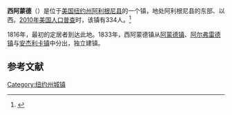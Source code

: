 {{Infobox settlement
|official_name            = 西阿蒙德
|settlement_type          = 镇
|nickname                 = 
|motto                    =

<!-- Images -->
|image_skyline            = 
|imagesize                = 
|image_caption            = 
|image_flag               = 
|image_seal               =

<!-- Maps -->
|pushpin_map              = New York
|pushpin_label            = 西阿蒙德
|pushpin_label_position = <!-- the position of the pushpin label: left, right, top, bottom, none -->
|pushpin_map_caption    =
|pushpin_mapsize        =
|image_map                = 
|mapsize                  = 
|map_caption              = 
|image_map1               = 
|mapsize1                 = 
|map_caption1             =

<!-- Location -->
|coordinates_region       = US-NY
|subdivision_type         = [[国家|国家]]
|subdivision_name         = [[美国|美国]]
|subdivision_type1        = [[美国行政区划|州]]
|subdivision_name1        = [[纽约州|纽约州]]
|subdivision_type2        = [[纽约州行政区划|县]]
|subdivision_name2        = [[阿利根尼县_(纽约州)|阿利根尼县]]
|government_footnotes     = 
|government_type          = 
|established_title        = 
|established_date         =

<!-- Area -->
|unit_pref                = Imperial
|area_footnotes           = 
|area_magnitude           = 
|area_total_km2           = 93.5
|area_land_km2            = 93.2
|area_water_km2           = 0.2
|area_total_sq_mi         = 
|area_land_sq_mi          = 
|area_water_sq_mi         =

<!-- Population -->
|population_as_of         = [[2010年美国人口普查|2010]]
|population_footnotes     = 
|population_total         = 334
|population_density_km2   = 3.6
|population_density_sq_mi =

<!-- General information -->
|timezone                 = [[美国东部时间|美国东部时间]]
|utc_offset               = -5
|timezone_DST             = EDT
|utc_offset_DST           = -4
|elevation_footnotes      = 
|elevation_m              = 549
|elevation_ft             = 1801
|latd = 42 |latm = 18 |lats = 20 |latNS = N
|longd = 77 |longm = 53 |longs = 16 |longEW = W

<!-- Area/postal codes & others -->
|postal_code_type         = 
|postal_code              = 
|area_code                = 
|website                  = {{URL|www.westalmondny.org}}
|footnotes                = 
}}
'''西阿蒙德'''（{{lang-en|West Almond}}）是位于[[美国|美国]][[纽约州|纽约州]][[阿利根尼县_(纽约州)|阿利根尼县]]的一个镇，地处阿利根尼县的东部、{{le|霍内尔|Hornell, New York}}以西。[[2010年美国人口普查|2010年美国人口普查]]时，该镇有334人。<ref name>{{cite web|url=http://factfinder2.census.gov|publisher=[[United_States_Census_Bureau|United States Census Bureau]]|title=American FactFinder|accessdate=2020-09-18|archive-date=2013-09-11|archive-url=https://web.archive.org/web/20130911234518/http://factfinder2.census.gov/|dead-url=no}}</ref>

1816年，最初的定居者到达此地。1833年，西阿蒙德镇从[[阿蒙德|阿蒙德镇]]、[[阿尔弗雷德_(纽约州)|阿尔弗雷德镇]]与[[安杰利卡|安杰利卡镇]]中分出，独立建镇。

== 参考文献 ==
{{reflist}}

{{NY-stub}}
[[Category:纽约州城镇|Category:纽约州城镇]]